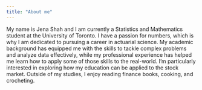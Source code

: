 ---
title: "About me"
---

My name is Jena Shah and I am currently a Statistics and Mathematics student at the University of Toronto. I have a passion for numbers, which is why I am dedicated to pursuing a career in actuarial science. My academic background has equipped me with the skills to tackle complex problems and analyze data effectively, while my professional experience has helped me learn how to apply some of those skills to the real-world. I'm particularly interested in exploring how my education can be applied to the stock market. Outside of my studies, I enjoy reading finance books, cooking, and crocheting.
